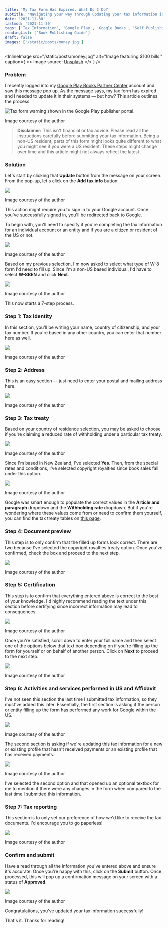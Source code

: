 ```yaml
---
title: 'My Tax Form Has Expired. What Do I Do?'
subtitle: 'Navigating your way through updating your tax information in Google Play Books Partner Center'
date: '2021-11-30'
lastmod: '2021-11-30'
tags: ['Tax Information', 'Google Play', 'Google Books', 'Self Publishing', 'Self Published Author']
readingList: ['Book Publishing Guide']
draft: false
images: ['/static/posts/money.jpg']
---
```


<InlineImage
  src="/static/posts/money.jpg"
  alt="Image featuring $100 bills."
  caption={
    <>
      Image source: <a href="https://unsplash.com/photos/_aUwE2DnIPg">Unsplash</a>
    </>
  }
/>

### Problem

I recently logged into my [Google Play Books Partner Center](https://play.google.com/books/publish/) account and saw this message pop up. As the message says, my tax form has expired and I needed to update it in their systems — but how? This article outlines the process.

![Tax form warning shown in the Google Play publisher portal.](/static/posts/1_SAIhByfoE8wxLlfcEXO6YA.png)

Image courtesy of the author

> **Disclaimer:** This isn't financial or tax advice. Please read all the instructions carefully before submitting your tax information. Being a non-US resident, parts of this form might looks quite different to what you might see if you were a US resident. These steps might change over time and this article might not always reflect the latest.

### Solution

Let's start by clicking that **Update** button from the message on your screen. From the pop-up, let's click on the **Add tax info** button.

![](/static/posts/1_Q5QqVSXaEvwr9qP51a0FtA.png)

Image courtesy of the author

This action might require you to sign in to your Google account. Once you've successfully signed in, you'll be redirected back to Google.

To begin with, you'll need to specify if you're completing the tax information for an individual account or an entity and if you are a citizen or resident of the US or not.

![](/static/posts/1_RVQHRqNJxKGffcfOJ2Hwzw.png)

Image courtesy of the author

Based on my previous selection, I'm now asked to select what type of W-8 form I'd need to fill up. Since I'm a non-US based individual, I'd have to select **W-8BEN** and click **Next**.

![](/static/posts/1_tIxioaPeshP2WEcQT1ziJw.png)

Image courtesy of the author

This now starts a 7-step process.

### Step 1: Tax identity

In this section, you'll be writing your name, country of citizenship, and your tax number. If you're based in any other country, you can enter that number here as well.

![](/static/posts/1_iCEKH79w-z0MA0k1f552dg.png)

Image courtesy of the author

### Step 2: Address

This is an easy section — just need to enter your postal and mailing address here.

![](/static/posts/1_CC9mga-D0SE-UH0UAGGCzA.png)

Image courtesy of the author

### Step 3: Tax treaty

Based on your country of residence selection, you may be asked to choose if you're claiming a reduced rate of withholding under a particular tax treaty.

![](/static/posts/1_yM3gWd0oS4UumJRSXzYGhA.png)

Image courtesy of the author

Since I'm based in New Zealand, I've selected **Yes**. Then, from the special rates and conditions, I've selected copyright royalties since book sales fall under this option.

![](/static/posts/1_uOkRYKbOXpJax8f2sMfmHw.png)

Image courtesy of the author

Google was smart enough to populate the correct values in the **Article and paragraph** dropdown and the **Withholding rate** dropdown. But if you're wondering where these values come from or need to confirm them yourself, you can find the tax treaty tables on [this page](https://www.irs.gov/individuals/international-taxpayers/tax-treaty-tables).

### Step 4: Document preview

This step is to only confirm that the filled up forms look correct. There are two because I've selected the copyright royalties treaty option. Once you've confirmed, check the box and proceed to the next step.

![](/static/posts/1_Rdv4Q-Vy5drkFt2OibNtBw.png)

Image courtesy of the author

### Step 5: Certification

This step is to confirm that everything entered above is correct to the best of your knowledge. I'd highly recommend reading the text under this section before certifying since incorrect information may lead to consequences.

![](/static/posts/1_4NSDynhPkGPV4M75PQRW-Q.png)

Image courtesy of the author

Once you're satisfied, scroll down to enter your full name and then select one of the options below that text box depending on if you're filling up the form for yourself or on behalf of another person. Click on **Next** to proceed to the next step.

![](/static/posts/1_4Q01wIrmJXGmHUZLafBbrA.png)

Image courtesy of the author

### Step 6: Activities and services performed in US and Affidavit

I've not seen this section the last time I submitted tax information, so they must've added this later. Essentially, the first section is asking if the person or entity filling up the form has performed any work for Google within the US.

![](/static/posts/1_MuDPfUZHsV6rxCA4cq1LWA.png)

Image courtesy of the author

The second section is asking if we're updating this tax information for a new or existing profile that hasn't received payments or an existing profile that has received payments.

![](/static/posts/1_xIW9rTbwtM8XMx8TEIPdtA.png)

Image courtesy of the author

I've selected the second option and that opened up an optional textbox for me to mention if there were any changes in the form when compared to the last time I submitted this information.

### Step 7: Tax reporting

This section is to only set our preference of how we'd like to receive the tax documents. I'd encourage you to go paperless!

![](/static/posts/1_8YufIA2Css5ZnuKJaJFcbw.png)

Image courtesy of the author

### Confirm and submit

Have a read through all the information you've entered above and ensure it's accurate. Once you're happy with this, click on the **Submit** button. Once processed, this will pop up a confirmation message on your screen with a status of **Approved**.

![](/static/posts/1_G8Q9ZvXODqBvhfuc0jTP7w.png)

Image courtesy of the author

Congratulations, you've updated your tax information successfully!

That's it. Thanks for reading!

